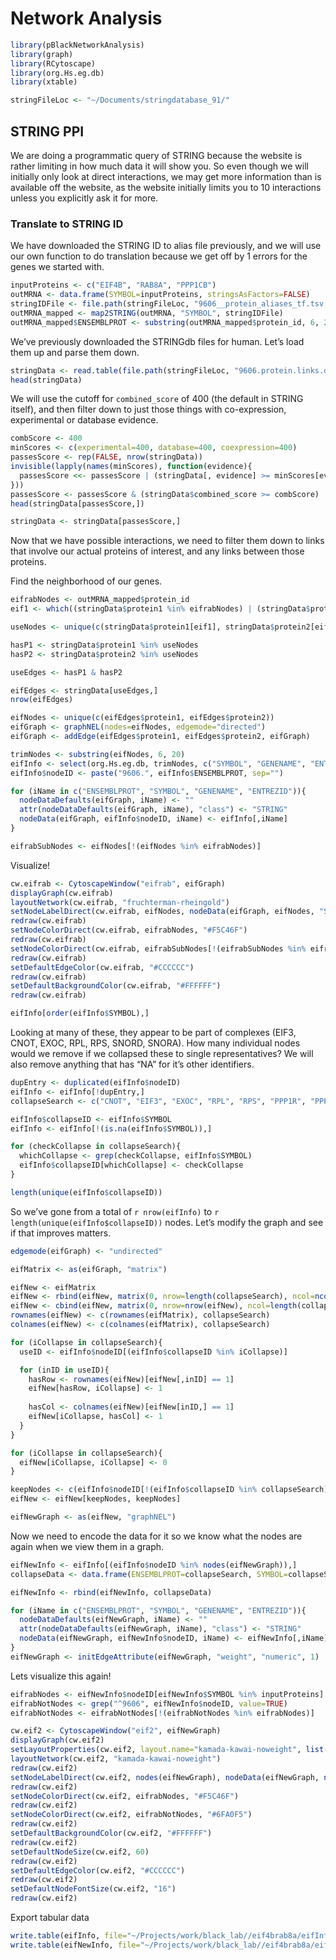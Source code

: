 # Network Analysis

```r
library(pBlackNetworkAnalysis)
library(graph)
library(RCytoscape)
library(org.Hs.eg.db)
library(xtable)

stringFileLoc <- "~/Documents/stringdatabase_91/"
```


## STRING PPI

We are doing a programmatic query of STRING because the website is rather limiting in how much data it will show you. So even though we will initially only look at direct interactions, we may get more information than is available off the website, as the website initially limits you to 10 interactions unless you explicitly ask it for more.

### Translate to STRING ID

We have downloaded the STRING ID to alias file previously, and we will use our own function to do translation because we get off by 1 errors for the genes we started with.

```r
inputProteins <- c("EIF4B", "RAB8A", "PPP1CB")
outMRNA <- data.frame(SYMBOL=inputProteins, stringsAsFactors=FALSE)
stringIDFile <- file.path(stringFileLoc, "9606__protein_aliases_tf.tsv.gz")
outMRNA_mapped <- map2STRING(outMRNA, "SYMBOL", stringIDFile)
outMRNA_mapped$ENSEMBLPROT <- substring(outMRNA_mapped$protein_id, 6, 20)
```

We've previously downloaded the STRINGdb files for human. Let's load them up and parse them down.

```r
stringData <- read.table(file.path(stringFileLoc, "9606.protein.links.detailed.v9.1.txt"), header=TRUE, sep=" ", stringsAsFactors=FALSE)
head(stringData)
```

We will use the cutoff for `combined_score` of 400 (the default in STRING itself), and then filter down to just those things with co-expression, experimental or database evidence.

```r
combScore <- 400
minScores <- c(experimental=400, database=400, coexpression=400)
passesScore <- rep(FALSE, nrow(stringData))
invisible(lapply(names(minScores), function(evidence){
  passesScore <<- passesScore | (stringData[, evidence] >= minScores[evidence])
}))
passesScore <- passesScore & (stringData$combined_score >= combScore)
head(stringData[passesScore,])
```

```r
stringData <- stringData[passesScore,]
```

Now that we have possible interactions, we need to filter them down to links that involve our actual proteins of interest, and any links between those proteins.

Find the neighborhood of our genes.

```r
eifrabNodes <- outMRNA_mapped$protein_id
eif1 <- which((stringData$protein1 %in% eifrabNodes) | (stringData$protein2 %in% eifrabNodes))

useNodes <- unique(c(stringData$protein1[eif1], stringData$protein2[eif1]))

hasP1 <- stringData$protein1 %in% useNodes
hasP2 <- stringData$protein2 %in% useNodes

useEdges <- hasP1 & hasP2

eifEdges <- stringData[useEdges,]
nrow(eifEdges)

eifNodes <- unique(c(eifEdges$protein1, eifEdges$protein2))
eifGraph <- graphNEL(nodes=eifNodes, edgemode="directed")
eifGraph <- addEdge(eifEdges$protein1, eifEdges$protein2, eifGraph)

trimNodes <- substring(eifNodes, 6, 20)
eifInfo <- select(org.Hs.eg.db, trimNodes, c("SYMBOL", "GENENAME", "ENTREZID"), keytype="ENSEMBLPROT")
eifInfo$nodeID <- paste("9606.", eifInfo$ENSEMBLPROT, sep="")

for (iName in c("ENSEMBLPROT", "SYMBOL", "GENENAME", "ENTREZID")){
  nodeDataDefaults(eifGraph, iName) <- ""
  attr(nodeDataDefaults(eifGraph, iName), "class") <- "STRING"
  nodeData(eifGraph, eifInfo$nodeID, iName) <- eifInfo[,iName]
}

eifrabSubNodes <- eifNodes[!(eifNodes %in% eifrabNodes)]
```


Visualize!
  
```r
cw.eifrab <- CytoscapeWindow("eifrab", eifGraph)
displayGraph(cw.eifrab)
layoutNetwork(cw.eifrab, "fruchterman-rheingold")
setNodeLabelDirect(cw.eifrab, eifNodes, nodeData(eifGraph, eifNodes, "SYMBOL"))
redraw(cw.eifrab)
setNodeColorDirect(cw.eifrab, eifrabNodes, "#F5C46F")
redraw(cw.eifrab)
setNodeColorDirect(cw.eifrab, eifrabSubNodes[!(eifrabSubNodes %in% eifrabNodes)], "#6FA0F5")
redraw(cw.eifrab)
setDefaultEdgeColor(cw.eifrab, "#CCCCCC")
redraw(cw.eifrab)
setDefaultBackgroundColor(cw.eifrab, "#FFFFFF")
redraw(cw.eifrab)
```


```r
eifInfo[order(eifInfo$SYMBOL),]
```


Looking at many of these, they appear to be part of complexes (EIF3, CNOT, EXOC, RPL, RPS, SNORD, SNORA). How many individual nodes would we remove if we collapsed these to single representatives? We will also remove anything that has "NA" for it's other identifiers.

```r
dupEntry <- duplicated(eifInfo$nodeID)
eifInfo <- eifInfo[!dupEntry,]
collapseSearch <- c("CNOT", "EIF3", "EXOC", "RPL", "RPS", "PPP1R", "PPP2R", "PPP3", "PPP4")

eifInfo$collapseID <- eifInfo$SYMBOL
eifInfo <- eifInfo[!(is.na(eifInfo$SYMBOL)),]

for (checkCollapse in collapseSearch){
  whichCollapse <- grep(checkCollapse, eifInfo$SYMBOL)
  eifInfo$collapseID[whichCollapse] <- checkCollapse
}

length(unique(eifInfo$collapseID))
```

So we've gone from a total of `r nrow(eifInfo)` to `r length(unique(eifInfo$collapseID))` nodes. Let's modify the graph and see if that improves matters.

```r
edgemode(eifGraph) <- "undirected"

eifMatrix <- as(eifGraph, "matrix")

eifNew <- eifMatrix
eifNew <- rbind(eifNew, matrix(0, nrow=length(collapseSearch), ncol=ncol(eifNew)))
eifNew <- cbind(eifNew, matrix(0, nrow=nrow(eifNew), ncol=length(collapseSearch)))
rownames(eifNew) <- c(rownames(eifMatrix), collapseSearch)
colnames(eifNew) <- c(colnames(eifMatrix), collapseSearch)

for (iCollapse in collapseSearch){
  useID <- eifInfo$nodeID[(eifInfo$collapseID %in% iCollapse)]

  for (inID in useID){
    hasRow <- rownames(eifNew)[eifNew[,inID] == 1]
    eifNew[hasRow, iCollapse] <- 1
    
    hasCol <- colnames(eifNew)[eifNew[inID,] == 1]
    eifNew[iCollapse, hasCol] <- 1
  }
}

for (iCollapse in collapseSearch){
  eifNew[iCollapse, iCollapse] <- 0
}

keepNodes <- c(eifInfo$nodeID[!(eifInfo$collapseID %in% collapseSearch)], collapseSearch)
eifNew <- eifNew[keepNodes, keepNodes]

eifNewGraph <- as(eifNew, "graphNEL")
```

Now we need to encode the data for it so we know what the nodes are again when we view them in a graph.

```r
eifNewInfo <- eifInfo[(eifInfo$nodeID %in% nodes(eifNewGraph)),]
collapseData <- data.frame(ENSEMBLPROT=collapseSearch, SYMBOL=collapseSearch, GENENAME=collapseSearch, ENTREZID=collapseSearch, nodeID=collapseSearch, collapseID=collapseSearch, stringsAsFactors=FALSE)

eifNewInfo <- rbind(eifNewInfo, collapseData)

for (iName in c("ENSEMBLPROT", "SYMBOL", "GENENAME", "ENTREZID")){
  nodeDataDefaults(eifNewGraph, iName) <- ""
  attr(nodeDataDefaults(eifNewGraph, iName), "class") <- "STRING"
  nodeData(eifNewGraph, eifNewInfo$nodeID, iName) <- eifNewInfo[,iName]
}
eifNewGraph <- initEdgeAttribute(eifNewGraph, "weight", "numeric", 1)
```

Lets visualize this again!

```r
eifrabNodes <- eifNewInfo$nodeID[eifNewInfo$SYMBOL %in% inputProteins]
eifrabNotNodes <- grep("^9606", eifNewInfo$nodeID, value=TRUE)
eifrabNotNodes <- eifrabNotNodes[!(eifrabNotNodes %in% eifrabNodes)]

cw.eif2 <- CytoscapeWindow("eif2", eifNewGraph)
displayGraph(cw.eif2)
setLayoutProperties(cw.eif2, layout.name="kamada-kawai-noweight", list(anticollisionStrength=4000, rest_length=100))
layoutNetwork(cw.eif2, "kamada-kawai-noweight")
redraw(cw.eif2)
setNodeLabelDirect(cw.eif2, nodes(eifNewGraph), nodeData(eifNewGraph, nodes(eifNewGraph), "SYMBOL"))
redraw(cw.eif2)
setNodeColorDirect(cw.eif2, eifrabNodes, "#F5C46F")
redraw(cw.eif2)
setNodeColorDirect(cw.eif2, eifrabNotNodes, "#6FA0F5")
redraw(cw.eif2)
setDefaultBackgroundColor(cw.eif2, "#FFFFFF")
redraw(cw.eif2)
setDefaultNodeSize(cw.eif2, 60)
redraw(cw.eif2)
setDefaultEdgeColor(cw.eif2, "#CCCCCC")
redraw(cw.eif2)
setDefaultNodeFontSize(cw.eif2, "16")
redraw(cw.eif2)
```

Export tabular data

```r
write.table(eifInfo, file="~/Projects/work/black_lab//eif4brab8a/eifInfo.tab", row.names=FALSE, col.names=TRUE, sep="\t")
write.table(eifNewInfo, file="~/Projects/work/black_lab//eif4brab8a/eifInfoCollapsed.tab", row.names=FALSE, col.names=TRUE, sep="\t")
```
